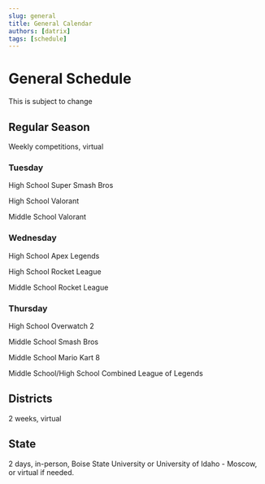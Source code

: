 ```yaml
---
slug: general
title: General Calendar
authors: [datrix]
tags: [schedule]
---
```


# General Schedule

This is subject to change

## Regular Season

Weekly competitions, virtual

### Tuesday

High School Super Smash Bros

High School Valorant

Middle School Valorant

### Wednesday

High School Apex Legends

High School Rocket League

Middle School Rocket League

### Thursday

High School Overwatch 2

Middle School Smash Bros

Middle School Mario Kart 8

Middle School/High School Combined League of Legends

## Districts

2 weeks, virtual

## State

2 days, in-person, Boise State University or University of Idaho - Moscow, or virtual if needed.
